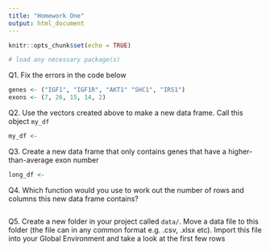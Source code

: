 ```yaml
---
title: "Homework One"
output: html_document
---
```


```r
knitr::opts_chunk$set(echo = TRUE)

# load any necessary package(s)

```

Q1. Fix the errors in the code below 
```r
genes <- ("IGF1", "IGF1R", "AKT1" "SHC1", "IRS1")
exons <- (7, 26, 15, 14, 2)
```

Q2. Use the vectors created above to make a new data frame. Call this object `my_df`
```r
my_df <- 
```

Q3. Create a new data frame that only contains genes that have a higher-than-average exon number
```r
long_df <- 
```

Q4. Which function would you use to work out the number of rows and columns this new data frame contains?
```r

```

Q5. Create a new folder in your project called `data/`. Move a data file to this folder (the file can in any common format e.g. .csv, .xlsx etc). Import this file into your Global Environment and take a look at the first few rows 
```r

```

